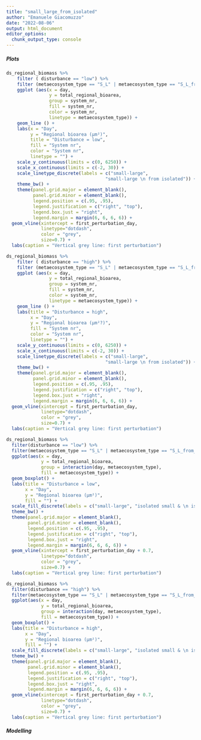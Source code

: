 ```yaml
---
title: "small_large_from_isolated"
author: "Emanuele Giacomuzzo"
date: "2022-08-06"
output: html_document
editor_options: 
  chunk_output_type: console
---
```


##### Plots

```r
ds_regional_biomass %>%
    filter ( disturbance == "low") %>%
    filter (metaecosystem_type == "S_L" | metaecosystem_type == "S_L_from_isolated") %>%
    ggplot (aes(x = day,
                y = total_regional_bioarea,
                group = system_nr,
                fill = system_nr,
                color = system_nr,
                linetype = metaecosystem_type)) +
    geom_line () +
    labs(x = "Day", 
         y = "Regional bioarea (µm²)",
         title = "Disturbance = low",
         fill = "System nr",
         color = "System nr",
         linetype = "") +
    scale_y_continuous(limits = c(0, 6250)) +
    scale_x_continuous(limits = c(-2, 30)) +
    scale_linetype_discrete(labels = c("small-large",
                                     "small-large \n from isolated")) + 
    theme_bw() +
    theme(panel.grid.major = element_blank(), 
          panel.grid.minor = element_blank(),
          legend.position = c(.95, .95),
          legend.justification = c("right", "top"),
          legend.box.just = "right",
          legend.margin = margin(6, 6, 6, 6)) +
  geom_vline(xintercept = first_perturbation_day, 
             linetype="dotdash", 
             color = "grey", 
             size=0.7) +
  labs(caption = "Vertical grey line: first perturbation")

ds_regional_biomass %>%
    filter ( disturbance == "high") %>%
    filter (metaecosystem_type == "S_L" | metaecosystem_type == "S_L_from_isolated") %>%
    ggplot (aes(x = day,
                y = total_regional_bioarea,
                group = system_nr,
                fill = system_nr,
                color = system_nr,
                linetype = metaecosystem_type)) +
    geom_line () +
    labs(title = "Disturbance = high",
         x = "Day", 
         y = "Regional bioarea (µm²?)",
         fill = "System nr",
         color = "System nr",
         linetype = "") +
    scale_y_continuous(limits = c(0, 6250)) +
    scale_x_continuous(limits = c(-2, 30)) +
    scale_linetype_discrete(labels = c("small-large",
                                     "small-large \n from isolated")) + 
    theme_bw() +
    theme(panel.grid.major = element_blank(), 
          panel.grid.minor = element_blank(),
          legend.position = c(.95, .95),
          legend.justification = c("right", "top"),
          legend.box.just = "right",
          legend.margin = margin(6, 6, 6, 6)) +
  geom_vline(xintercept = first_perturbation_day, 
             linetype="dotdash", 
             color = "grey", 
             size=0.7) +
  labs(caption = "Vertical grey line: first perturbation")

ds_regional_biomass %>%
  filter(disturbance == "low") %>%
  filter(metaecosystem_type == "S_L" | metaecosystem_type == "S_L_from_isolated") %>%
  ggplot(aes(x = day,
             y = total_regional_bioarea,
             group = interaction(day, metaecosystem_type),
             fill = metaecosystem_type)) +
  geom_boxplot() +
  labs(title = "Disturbance = low",
       x = "Day",
       y = "Regional bioarea (µm²)",
       fill = "") +
  scale_fill_discrete(labels = c("small-large", "isolated small & \n isolated large")) + 
  theme_bw() +
  theme(panel.grid.major = element_blank(), 
        panel.grid.minor = element_blank(),
        legend.position = c(.95, .95),
        legend.justification = c("right", "top"),
        legend.box.just = "right",
        legend.margin = margin(6, 6, 6, 6)) +
  geom_vline(xintercept = first_perturbation_day + 0.7, 
             linetype="dotdash", 
             color = "grey", 
             size=0.7) +
  labs(caption = "Vertical grey line: first perturbation")

ds_regional_biomass %>%
  filter(disturbance == "high") %>%
  filter(metaecosystem_type == "S_L" | metaecosystem_type == "S_L_from_isolated") %>%
  ggplot(aes(x = day,
             y = total_regional_bioarea,
             group = interaction(day, metaecosystem_type),
             fill = metaecosystem_type)) +
  geom_boxplot() +
  labs(title = "Disturbance = high",
       x = "Day",
       y = "Regional bioarea (µm²)",
       fill = "") +
  scale_fill_discrete(labels = c("small-large", "isolated small & \n isolated large")) + 
  theme_bw() +
  theme(panel.grid.major = element_blank(), 
        panel.grid.minor = element_blank(),
        legend.position = c(.95, .95),
        legend.justification = c("right", "top"),
        legend.box.just = "right",
        legend.margin = margin(6, 6, 6, 6)) +
  geom_vline(xintercept = first_perturbation_day + 0.7, 
             linetype="dotdash", 
             color = "grey", 
             size=0.7) +
  labs(caption = "Vertical grey line: first perturbation")
```

##### Modelling

